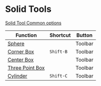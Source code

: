 # Solid Tools

[Solid Tool Common options](solid-tool/common-options)

| Function | Shortcut | Button |
| ------- | ------- | -------- |
| [Sphere](solid-tool/sphere)| | Toolbar |
| [Corner Box](solid-tool/corner-box)|`Shift-B`| Toolbar |
| [Center Box](solid-tool/center-box)| | Toolbar |
| [Three Point Box](solid-tool/three-point-box)| | Toolbar |
| [Cylinder](solid-tool/cylinder)|`Shift-C`| Toolbar |

